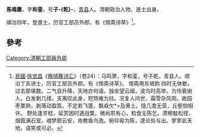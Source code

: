 '''馬鳴蕭'''，字'''和銮'''，号'''子-{乾}-'''，[[青县|青县]]人。清朝政治人物、進士出身。

順治四年，登進士，历官工部员外郎，有《惕斋诗草》<ref>[[中華民國|民國]]·[[徐世昌|徐世昌]]《[[晚晴簃诗汇|晚晴簃诗汇]]》（卷24）：马鸣萧，字和銮，号子乾，青县人。顺治丁亥进士，历官工部员外郎。有《惕斋诗草》。 惕斋用东坡韵 四时无休歇，过去那堪数。二气自升降，天地亦何语。独坐望云烟，波鸟时高举。为怜衰谢人，白发剩几缕。支离叹此身，短筇难为拄。况复人间世，霜雪杂风雨。故园枣栗熟，剥落动盈筥。不定若飞蓬，飘猋欠*>及黄土。隐几澹无营，丘壑倘相许。 野处逢岁稔，延赏因时適战栗。微尚夙有心，粒食无陈乞。肃穆躭松径，烟霞满石室。魂梦颇云安，肯教鱼鸟逸。俯仰易为陈，遑论处与出。寥寥此天地，语笑或可必。</ref>。

==參考==
{{reflist}}

{{順治四年丁亥科殿試金榜}}

{{Authority control}}

{{DEFAULTSORT:}}
[[Category:清朝工部員外郎|Category:清朝工部員外郎]]


{{清朝人物小作品}}